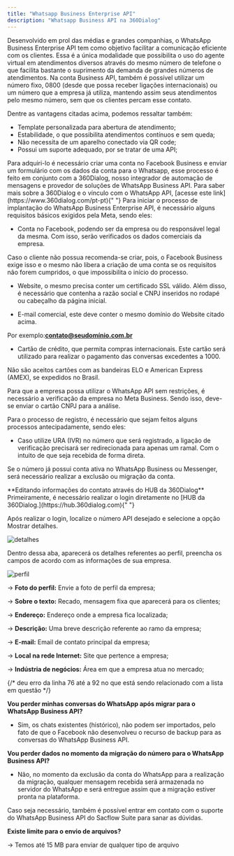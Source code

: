```yaml
---
title: "Whatsapp Business Enterprise API"
description: "Whatsapp Business API na 360Dialog"
---
```


Desenvolvido em prol das médias e grandes companhias, o WhatsApp Business Enterprise API tem como objetivo facilitar a comunicação eficiente com os clientes. Essa é a única modalidade que possibilita o uso do agente virtual em atendimentos diversos através do mesmo número de telefone o que facilita bastante o suprimento da demanda de grandes números de atendimentos. Na conta Business API, também é possível utilizar um número fixo, 0800 (desde que possa receber ligações internacionais) ou um número que a empresa já utiliza, mantendo assim seus atendimentos pelo mesmo número, sem que os clientes percam esse contato.

Dentre as vantagens citadas acima, podemos ressaltar também:

- Template personalizada para abertura de atendimento;
- Estabilidade, o que possibilita atendimentos contínuos e sem queda;
- Não necessita de um aparelho conectado via QR code;
- Possui um suporte adequado, por se tratar de uma API;

<Note>
  Para adquiri-lo é necessário criar uma conta no Facebook Business e enviar um
  formulário com os dados da conta para o Whatsapp, esse processo é feito em
  conjunto com a 360Dialog, nosso integrador de automação de mensagens e
  provedor de soluções de WhatsApp Business API. Para saber mais sobre a
  360Dialog e o vínculo com o WhatsApp API, [acesse este
  link](https://www.360dialog.com/pt-pt){" "}
</Note>

<AccordionGroup>
<Accordion icon="whatsapp" title="Implantação WhatsApp Business Enterprise API;">
Para iniciar o processo de implantação do WhatsApp Business Enterprise API, é necessário alguns requisitos básicos exigidos pela Meta, sendo eles:

- Conta no Facebook, podendo ser da empresa ou do responsável legal da mesma. Com isso, serão verificados os dados comerciais da empresa.

<Note>
  Caso o cliente não possua recomenda-se criar, pois, o Facebook Business exige
  isso e o mesmo não libera a criação de uma conta se os requisitos não forem
  cumpridos, o que impossibilita o início do processo.
</Note>

- Website, o mesmo precisa conter um certificado SSL válido. Além disso, é necessário que contenha a razão social e CNPJ inseridos no rodapé ou cabeçalho da página inicial.

- E-mail comercial, este deve conter o mesmo domínio do Website citado acima.

<Note>Por exemplo:**contato@seudomínio.com.br**</Note>

- Cartão de crédito, que permita compras internacionais. Este cartão será utilizado para realizar o pagamento das conversas excedentes a 1000.

<Note>
  Não são aceitos cartões com as bandeiras ELO e American Express (AMEX), se
  expedidos no Brasil.
</Note>

Para que a empresa possa utilizar o WhatsApp API sem restrições, é necessário a verificação da empresa no Meta Business. Sendo isso, deve-se enviar o cartão CNPJ para a análise.

Para o processo de registro, é necessário que sejam feitos alguns processos antecipadamente, sendo eles:

- Caso utilize URA (IVR) no número que será registrado, a ligação de verificação precisará ser redirecionada para apenas um ramal. Com o intuito de que seja recebida de forma direta.

<Note>Se o número já possui conta ativa no WhatsApp Business ou Messenger, será necessário realizar a exclusão ou migração da conta.</Note>
</Accordion>
<Accordion icon="gear" title="Configuração do canal WBEA">
</Accordion>

<Accordion icon="user" title="Hub 360Dialog">
**Editando informações do contato através do HUB da 360Dialog**

<Note>
  Primeiramente, é necessário realizar o login diretamente no [HUB da
  360Dialog.](https://hub.360dialog.com){" "}
</Note>

Após realizar o login, localize o número API desejado e selecione a opção Mostrar detalhes.

<img src="/images/mostrar_details.png" alt="detalhes" />

Dentro dessa aba, aparecerá os detalhes referentes ao perfil, preencha os campos de acordo com as informações de sua empresa.

<img src="/images/perfil.png" alt="perfil" />

-> **Foto do perfil:** Envie a foto de perfil da empresa;

-> **Sobre o texto:** Recado, mensagem fixa que aparecerá para os clientes;

-> **Endereço:** Endereço onde a empresa fica localizada;

-> **Descrição:** Uma breve descrição referente ao ramo da empresa;

-> **E-mail:** Email de contato principal da empresa;

-> **Local na rede Internet:** Site que pertence a empresa;

-> **Indústria de negócios:** Área em que a empresa atua no mercado;

{/* deu erro da linha 76 até a 92 no </accordion> que está sendo relacionado com a lista em questão */}

</Accordion>

**Vou perder minhas conversas do WhatsApp após migrar para o WhatsApp Business API?**

- Sim, os chats existentes (histórico), não podem ser importados, pelo fato de que o Facebook não desenvolveu o recurso de backup para as conversas do WhatsApp Business API.

**Vou perder dados no momento da migração do número para o WhatsApp Business API?**

- Não, no momento da exclusão da conta do WhatsApp para a realização da migração, qualquer mensagem recebida será armazenada no servidor do WhatsApp e será entregue assim que a migração estiver pronta na plataforma.

<Note>
  Caso seja necessário, também é possível entrar em contato com o suporte do
  WhatsApp Business API do Sacflow Suite para sanar as dúvidas.
</Note>

**Existe limite para o envio de arquivos?**

-> Temos até 15 MB para enviar de qualquer tipo de arquivo

  </Accordion>

</AccordionGroup>
